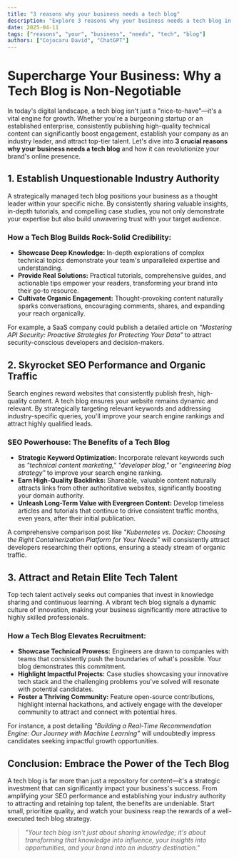 ```yaml
---
title: "3 reasons why your business needs a tech blog"
description: "Explore 3 reasons why your business needs a tech blog in this detailed guide, offering insights, strategies, and practical tips to enhance your understanding and application of the topic."
date: 2025-04-11
tags: ["reasons", "your", "business", "needs", "tech", "blog"]
authors: ["Cojocaru David", "ChatGPT"]
---
```


# Supercharge Your Business: Why a Tech Blog is Non-Negotiable

In today's digital landscape, a tech blog isn't just a "nice-to-have"—it's a vital engine for growth. Whether you're a burgeoning startup or an established enterprise, consistently publishing high-quality technical content can significantly boost engagement, establish your company as an industry leader, and attract top-tier talent. Let's dive into **3 crucial reasons why your business needs a tech blog** and how it can revolutionize your brand's online presence.

## 1. Establish Unquestionable Industry Authority

A strategically managed tech blog positions your business as a thought leader within your specific niche. By consistently sharing valuable insights, in-depth tutorials, and compelling case studies, you not only demonstrate your expertise but also build unwavering trust with your target audience.

### How a Tech Blog Builds Rock-Solid Credibility:

- **Showcase Deep Knowledge:** In-depth explorations of complex technical topics demonstrate your team's unparalleled expertise and understanding.
- **Provide Real Solutions:** Practical tutorials, comprehensive guides, and actionable tips empower your readers, transforming your brand into their go-to resource.
- **Cultivate Organic Engagement:** Thought-provoking content naturally sparks conversations, encouraging comments, shares, and expanding your reach organically.

For example, a SaaS company could publish a detailed article on _"Mastering API Security: Proactive Strategies for Protecting Your Data"_ to attract security-conscious developers and decision-makers.

## 2. Skyrocket SEO Performance and Organic Traffic

Search engines reward websites that consistently publish fresh, high-quality content. A tech blog ensures your website remains dynamic and relevant. By strategically targeting relevant keywords and addressing industry-specific queries, you'll improve your search engine rankings and attract highly qualified leads.

### SEO Powerhouse: The Benefits of a Tech Blog

- **Strategic Keyword Optimization:** Incorporate relevant keywords such as _"technical content marketing,"_ _"developer blog,"_ or _"engineering blog strategy"_ to improve your search engine ranking.
- **Earn High-Quality Backlinks:** Shareable, valuable content naturally attracts links from other authoritative websites, significantly boosting your domain authority.
- **Unleash Long-Term Value with Evergreen Content:** Develop timeless articles and tutorials that continue to drive consistent traffic months, even years, after their initial publication.

A comprehensive comparison post like _"Kubernetes vs. Docker: Choosing the Right Containerization Platform for Your Needs"_ will consistently attract developers researching their options, ensuring a steady stream of organic traffic.

## 3. Attract and Retain Elite Tech Talent

Top tech talent actively seeks out companies that invest in knowledge sharing and continuous learning. A vibrant tech blog signals a dynamic culture of innovation, making your business significantly more attractive to highly skilled professionals.

### How a Tech Blog Elevates Recruitment:

- **Showcase Technical Prowess:** Engineers are drawn to companies with teams that consistently push the boundaries of what's possible. Your blog demonstrates this commitment.
- **Highlight Impactful Projects:** Case studies showcasing your innovative tech stack and the challenging problems you've solved will resonate with potential candidates.
- **Foster a Thriving Community:** Feature open-source contributions, highlight internal hackathons, and actively engage with the developer community to attract and connect with potential hires.

For instance, a post detailing _"Building a Real-Time Recommendation Engine: Our Journey with Machine Learning"_ will undoubtedly impress candidates seeking impactful growth opportunities.

## Conclusion: Embrace the Power of the Tech Blog

A tech blog is far more than just a repository for content—it's a strategic investment that can significantly impact your business's success. From amplifying your SEO performance and establishing your industry authority to attracting and retaining top talent, the benefits are undeniable. Start small, prioritize quality, and watch your business reap the rewards of a well-executed tech blog strategy.

> _"Your tech blog isn't just about sharing knowledge; it's about transforming that knowledge into influence, your insights into opportunities, and your brand into an industry destination."_
